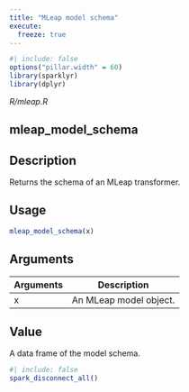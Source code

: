 ```yaml
---
title: "MLeap model schema"
execute:
  freeze: true
---
```


```r
#| include: false
options("pillar.width" = 60)
library(sparklyr) 
library(dplyr)
```

*R/mleap.R*

## mleap_model_schema

## Description
Returns the schema of an MLeap transformer. 


## Usage
```r
mleap_model_schema(x) 
```

## Arguments
|Arguments|Description|
|---|---|
| x | An MLeap model object. |



## Value
A data frame of the model schema. 





```r
#| include: false
spark_disconnect_all()
```
